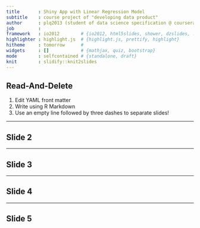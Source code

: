 ```yaml
---
title       : Shiny App with Linear Regression Model
subtitle    : course project of "developing data product"
author      : plq2013 (student of data science specification @ coursera)
job         : 
framework   : io2012        # {io2012, html5slides, shower, dzslides, ...}
highlighter : highlight.js  # {highlight.js, prettify, highlight}
hitheme     : tomorrow      # 
widgets     : []            # {mathjax, quiz, bootstrap}
mode        : selfcontained # {standalone, draft}
knit        : slidify::knit2slides
---
```


## Read-And-Delete

1. Edit YAML front matter
2. Write using R Markdown
3. Use an empty line followed by three dashes to separate slides!

--- 

## Slide 2


---

## Slide 3

---

## Slide 4

---

## Slide 5

